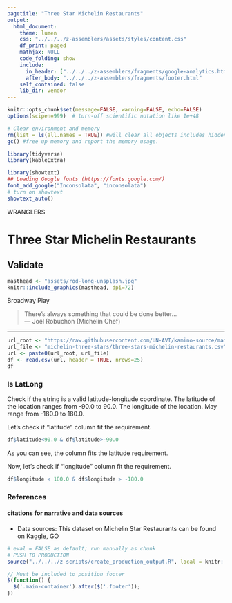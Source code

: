 ```yaml
---
pagetitle: "Three Star Michelin Restaurants"
output: 
  html_document:
    theme: lumen
    css: "../../../z-assemblers/assets/styles/content.css"
    df_print: paged
    mathjax: NULL
    code_folding: show
    include:
      in_header: ["../../../z-assemblers/fragments/google-analytics.html", "../../../z-assemblers/fragments/header.html"]
      after_body: "../../../z-assemblers/fragments/footer.html"
    self_contained: false
    lib_dir: vendor
---
```


```r

knitr::opts_chunk$set(message=FALSE, warning=FALSE, echo=FALSE)
options(scipen=999)  # turn-off scientific notation like 1e+48

# Clear environment and memory
rm(list = ls(all.names = TRUE)) #will clear all objects includes hidden objects.
gc() #free up memory and report the memory usage.

library(tidyverse)
library(kableExtra)

library(showtext)
## Loading Google fonts (https://fonts.google.com/)
font_add_google("Inconsolata", "inconsolata")
# turn on showtext
showtext_auto()

```

<div class="activity">
WRANGLERS  
</div>

# Three Star Michelin Restaurants
## Validate

```r

masthead <- "assets/rod-long-unsplash.jpg"
knitr::include_graphics(masthead, dpi=72)

```

<div class="figure-text">Broadway Play</div>


> There’s always something that could be done better...\
--- Joël Robuchon (Michelin Chef)\

***


```r

url_root <- "https://raw.githubusercontent.com/UN-AVT/kamino-source/main/sources/0-shared/data/"
url_file <- "michelin-three-stars/three-stars-michelin-restaurants.csv"
url <- paste0(url_root, url_file)
df <- read.csv(url, header = TRUE, nrows=25)
df

```


### Is LatLong

Check if the string is a valid latitude-longitude coordinate. The latitude of the location ranges from -90.0 to 90.0. The longitude of the location. May range from -180.0 to 180.0.

Let's check if "latitude" column fit the requirement. 

```r

df$latitude<90.0 & df$latitude>-90.0

```

As you can see, the column fits the latitude requirement. 

Now, let's check if "longitude" column fit the requirement. 

```r

df$longitude < 180.0 & df$longitude > -180.0

```

### References
#### citations for narrative and data sources

* Data sources: This dataset on Michelin Star Restaurants can be found on Kaggle,
[GO](https://www.kaggle.com/jackywang529/michelin-restaurants){target="_blank"}




```r

# eval = FALSE as default; run manually as chunk
# PUSH TO PRODUCTION
source("../../../z-scripts/create_production_output.R", local = knitr::knit_global())

```



```js

// Must be included to position footer
$(function() {
  $('.main-container').after($('.footer'));
})

```
